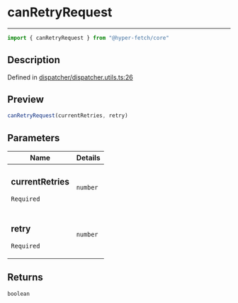 

# canRetryRequest

<div class="api-docs__separator" data-reactroot="">

---

</div><div class="api-docs__import" data-reactroot="">

```ts
import { canRetryRequest } from "@hyper-fetch/core"
```

</div><div class="api-docs__section">

## Description

</div><div class="api-docs__description"><span class="api-docs__do-not-parse">



</span></div><p class="api-docs__definition">

Defined in [dispatcher/dispatcher.utils.ts:26](https://github.com/BetterTyped/hyper-fetch/blob/3f01c37e/packages/core/src/dispatcher/dispatcher.utils.ts#L26)

</p><div class="api-docs__section">

## Preview

</div><div class="api-docs__preview fn">

```ts
canRetryRequest(currentRetries, retry)
```

</div><div class="api-docs__section">

## Parameters

</div><div class="api-docs__parameters"><table><thead><tr><th>Name</th><th>Details</th></tr></thead><tbody><tr param-data="currentRetries"><td class="api-docs__param-name required">

### currentRetries 

`Required`

</td><td class="api-docs__param-type">

`number`

</td></tr><tr param-data="retry"><td class="api-docs__param-name required">

### retry 

`Required`

</td><td class="api-docs__param-type">

`number`

</td></tr></tbody></table></div><div class="api-docs__section">

## Returns

</div><div class="api-docs__returns">

```ts
boolean
```

</div>